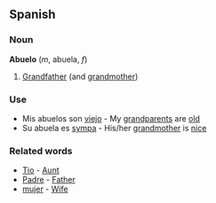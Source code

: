 ==Spanish==

===Noun===

'''Abuelo'''  (''m'', abuela, ''f'')

# [[Grandfather]] (and [[grandmother]])

===Use===

*Mis abuelos son [[viejo]] - My [[grandparents]] are [[old]]
*Su abuela es [[sympa]] - His/her [[grandmother]] is [[nice]]

===Related words===

*[[Tio]] - [[Aunt]]
*[[Padre]] - [[Father]]
*[[mujer]] - [[Wife]]
